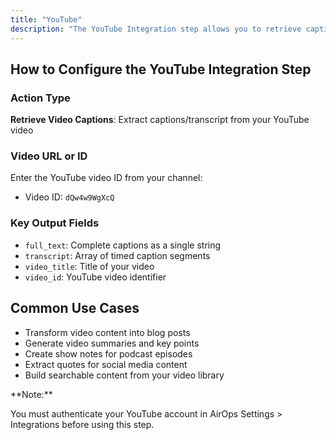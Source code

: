 ```yaml
---
title: "YouTube"
description: "The YouTube Integration step allows you to retrieve captions from videos on your own YouTube channel. This integration enables content repurposing by extracting text content from your video library for use in articles, summaries, and other content formats."
---
```


## How to Configure the YouTube Integration Step

### Action Type

**Retrieve Video Captions**: Extract captions/transcript from your YouTube video

### Video URL or ID

Enter the YouTube video ID from your channel:

- Video ID: `dQw4w9WgXcQ`

### Key Output Fields

- `full_text`: Complete captions as a single string
- `transcript`: Array of timed caption segments
- `video_title`: Title of your video
- `video_id`: YouTube video identifier

## Common Use Cases

- Transform video content into blog posts
- Generate video summaries and key points
- Create show notes for podcast episodes
- Extract quotes for social media content
- Build searchable content from your video library

<Info>
**Note:** 

You must authenticate your YouTube account in AirOps Settings > Integrations before using this step.
</Info>
